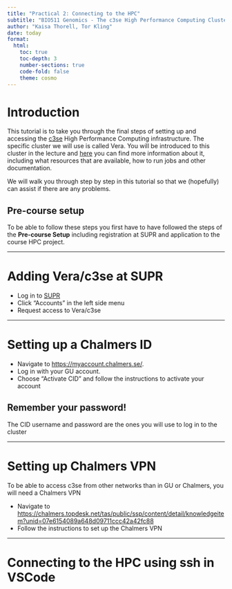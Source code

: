 ```yaml
---
title: "Practical 2: Connecting to the HPC"
subtitle: "BIO511 Genomics - The c3se High Performance Computing Cluster"
author: "Kaisa Thorell, Tor Kling"
date: today
format: 
  html:
    toc: true
    toc-depth: 3
    number-sections: true
    code-fold: false
    theme: cosmo
---
```


# Introduction

This tutorial is to take you through the final steps of setting up and accessing the [c3se](https://www.c3se.chalmers.se/) 
High Performance Computing infrastructure. The specific cluster we will use is called Vera. You will be introduced to this 
cluster in the lecture and [here](https://www.c3se.chalmers.se/about/Vera/) you can find more information about it, including 
what resources that are available, how to run jobs and other documentation. 

We will walk you through step by step in this tutorial so that we (hopefully) can assist if there are any problems.


::: {.callout-note}
## Pre-course setup
To be able to follow these steps you first have to have followed the steps of the **Pre-course Setup** 
including registration at SUPR and application to the course HPC project.
:::

---

# Adding Vera/c3se at SUPR
- Log in to [SUPR](https://supr.naiss.se/)
- Click "Accounts" in the left side menu
- Request access to Vera/c3se

---

# Setting up a Chalmers ID

- Navigate to [https://myaccount.chalmers.se/](https://myaccount.chalmers.se/). 
- Log in with your GU account.
- Choose "Activate CID" and follow the instructions to activate your account

::: {.callout-note}
## Remember your password!
The CID username and password are the ones you will use to log in to the cluster
:::

---

# Setting up Chalmers VPN

To be able to access c3se from other networks than in GU or Chalmers, you will need a Chalmers VPN

- Navigate to [https://chalmers.topdesk.net/tas/public/ssp/content/detail/knowledgeitem?unid=07e6154089a648d09711ccc42a42fc88](https://chalmers.topdesk.net/tas/public/ssp/content/detail/knowledgeitem?unid=07e6154089a648d09711ccc42a42fc88)
- Follow the instructions to set up the Chalmers VPN

---

# Connecting to the HPC using ssh in VSCode

